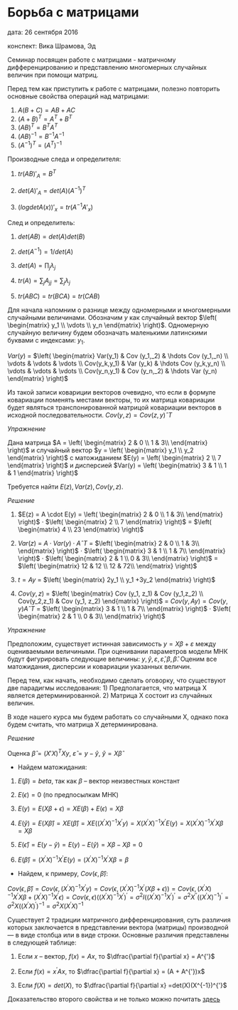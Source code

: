 # Борьба с матрицами {#matrix_fight}

дата: 26 сентября 2016

конспект: Вика Шрамова, Эд

Семинар посвящен работе с матрицами - матричному дифференцированию и представлению многомерных случайных величин при помощи матриц.



Перед тем как приступить к работе с матрицами, полезно повторить основные свойства операций над матрицами:

1. $A(B+C) = AB+ AC$
2. $(A+B)^T=A^T + B^T$
3. $(AB)^T = B^T A^T$
4. $(AB)^{-1} = B^{-1} A^{-1}$
5. $(A^{-1})^T = (A^T)^{-1}$

Производные следа и определителя:

1. $tr(AB)'_A = B^T$

2. $det(A)'_A = det(A) (A^{-1})^T$

3. $(log det A(x) )'_x = tr(A^{-1} A'_x)$

След  и определитель:

1. $det(AB) = det(A) det(B)$

2. $det(A^{-1})= 1/det(A)$

3. $det(A) = \prod_j \lambda_j$

4. $tr(A) = \sum_j A_{jj} = \sum_j \lambda_j$

5. $tr(ABC) = tr(BCA) = tr(CAB)$



Для начала напомним о разнице между одномерными и многомерными случайными величинами. Обозначим $y$ как случайный вектор  $\left( \begin{matrix}
    y_1 \\
    \vdots \\
    y_n
  \end{matrix} \right)$. Одномерную случайную величину будем обозначать маленькими латинскими буквами с индексами: $y_1$.



\begin{table}[h]
\center
\begin{tabular}{|c|c|}
\hline
Многомерные с.в. & Одномерные с.в.\\
\hline

$\mathbb{E}(Ay+b)=A\mathbb{E}(y)+b$ & $\mathbb{E}(Ay_1+b)=A\mathbb{E}(y_1)+b$\\
$ Var(Ay+b)=A Var(y) A^T$& $Var(ay_1+b)=a^2 Var(y_1)$\\
$ Cov(Ay+b,Cz +d) = A Cov(y,z)D^T$ & $ Cov(a_1 y_1+b_1, a_2 y_2+b_2) = a_1 a_2 Cov(y_1, y_2)$ \\
\hline

\end{tabular}
\end{table}




$Var(y)$ = $\left( \begin{matrix}
Var(y_1)  & Cov (y_1,_2) & \hdots Cov (y_1,_n) \\
\vdots & \vdots & \vdots \\
Cov(y_k,y_1)  & Var (y_k) & \hdots  Cov (y_k,y_n) \\
\vdots & \vdots & \vdots \\
Cov(y_n,y_1)  & Cov (y_n,_2) & \hdots Var (y_n)
\end{matrix} \right)$



Из такой записи ковариции векторов очевидно, что если в формуле ковариации поменять местами векторы, то их матрица ковариации будет являться  транспонированной матрицой ковариации векторов в исходной последовательности.
 $Cov(y,z) =Cov (z,y)ˆ{T}$

*Упражнение*

Дана матрица
 $A = \left( \begin{matrix}
 2 & 0 \\
 1 & 3\\
 \end{matrix} \right)$
  и случайный вектор
 $y = \left( \begin{matrix}
    y_1 \\
    y_2
  \end{matrix} \right)$ с матожиданием
  $E(y) = \left( \begin{matrix}
    2 \\
    7
  \end{matrix} \right)$ и дисперсией $Var(y) = \left( \begin{matrix}
    3 & 1 \\
    1 & 1
  \end{matrix} \right)$

Требуется найти $E(z), Var(z), Cov(y,z).$

*Решение*


1. $E(z) = A \cdot E(y) = \left( \begin{matrix}
 2 & 0 \\
 1 & 3\\
 \end{matrix} \right)$ $\cdot$  $\left( \begin{matrix}
    2 \\
    7
  \end{matrix} \right)$ = $\left( \begin{matrix}
    4 \\
    23
  \end{matrix} \right)$

2. $Var(z)$ = $A \cdot Var(y) \cdot Aˆ{T}$ = $\left( \begin{matrix}
 2 & 0 \\
 1 & 3\\
 \end{matrix} \right)$ $\cdot$ $\left( \begin{matrix}
 3 & 1 \\
 1 & 7\\
 \end{matrix} \right)$ $\cdot$ $\left( \begin{matrix}
 2 & 1 \\
 0 & 3\\
 \end{matrix} \right)$ = $\left( \begin{matrix}
 12 & 12 \\
 12 & 72\\
 \end{matrix} \right)$

3. $t = Ay$ = $\left( \begin{matrix}
    2y_1 \\
    y_1 +3y_2
  \end{matrix} \right)$

4. $Cov(y,z)$ = $\left( \begin{matrix}
Cov (y_1, z_1)  & Cov (y_1,z_2) \\
Cov(y_2,z_1)  & Cov (y_1, z_2)
\end{matrix} \right)$ = $Cov(y, Ay) = Cov(y,y) Aˆ{T}$ = $\left( \begin{matrix}
 3 & 1 \\
 1 & 7\\
 \end{matrix} \right)$ $\cdot$ $\left( \begin{matrix}
 2 & 1 \\
 0 & 3\\
 \end{matrix} \right)$

*Упражнение*


Предположим, существует истинная зависимость $y = X\beta +\varepsilon$  между оцениваемыми величиными.
При оценивании параметров модели МНК будут фигурировать следующие величины: $y, \hat{y}, \varepsilon, \hat{\varepsilon}, \beta , \hat{\beta}$. Оценим все матожидания, дисперсии и ковариации указанных величин.

Перед тем, как начать, необходимо сделать оговорку, что существуют две парадигмы исследования:
1) Предполагается, что матрица X является детерминированной.
2) Матрица  X  состоит из случайных величин.

В ходе нашего курса мы будем работать со случайными X, однако пока будем считать, что матрица  Х детерминирована.


*Решение*


Оценка $\hat{\beta} = (X'X)^{T}  Xy$, $\hat{\varepsilon} = y- \hat{y}$, $\hat{y} =X\hat{\beta}$



- Найдем матожидания:

1. $E(\beta) = beta,$ так как $\beta$ -- вектор неизвестных констант

2. $E(\epsilon) = 0$ (по предпосылкам МНК)

3. $E(y) = E(X\beta + \epsilon) = XE(\beta) + E(\epsilon) = X\beta$

4. $E(\hat{y}) = E(X\hat{\beta}) = XE(\hat{\beta}) = XE((X^{'}X)^{-1}X^{'}y) = X(X^{'}X)^{-1}X^{'}E(y) = X(X^{'}X)^{-1}X^{'}X\beta = X\beta$

5. $E(\hat{\epsilon}) = E(y - \hat{y}) = E(y) - E(\hat{y}) =  X\beta - X\beta = 0$

6. $E(\hat{\beta}) = (X^{'}X)^{-1}X^{'}E(y) = (X^{'}X)^{-1}X^{'}X\beta = \beta$

- Найдем, к примеру, $Cov(\epsilon, \hat{\beta})$:

$Cov(\epsilon,\hat{\beta}) = Cov(\epsilon,(X^{'}X)^{-1}X^{'}y) = Cov(\epsilon,(X^{'}X)^{-1}X^{'}(X\beta+\epsilon)) = Cov(\epsilon,(X^{'}X)^{-1}X^{'}X\beta+(X^{'}X)^{-1}X^{'}\epsilon) =  Cov(\epsilon,\epsilon)((X^{'}X)^{-1}X^{'})^{'} = \sigma^{2}I((X^{'}X)^{-1}X^{'})^{'} = \sigma^{2}X^{''}((X^{'}X)^{-1})^{'} = \sigma^{2}X((X^{'}X)^{'})^{-1} = \sigma^{2}X(X^{'}X)^{-1}$

\subsection{Матрицы и Производные}

Существует 2 традиции матричного дифференцирования, суть различия которых заключается в представлении вектора (матрицы) производной --- в виде столбца или в виде строки. Основные различия представлены в следующей таблице:

<!-- \begin{table}[] -->
\centering
\label{my-label}
\begin{tabular}{@{}|l|l|l|@{}}
\hline
       & Традиция 1        & Традиция 2     \\ \hline
$x$    & вектор размера $n \times 1$    & вектор размера $n\times 1$  \\ \hline
$X$    & матрица размера $n \times k$    & матрица размера $n\times k$  \\ \hline
$f(x)$ & скаляр & скаляр \\ \hline
$g(x)$ & вектор размера $k \times 1$ & вектор размера $k \times 1$ \\ \hline
$\dfrac{\partial f}{\partial x}$ & вектор размера $n\times 1$ & вектор размера $1\times n$ \\[0.5cm] \hline
$\dfrac{\partial f}{\partial X}$   & матрица размера $n \times k$   & матрица размера $k \times n$  \\[0.5cm] \hline
$\dfrac{\partial g}{\partial x}$   & матрица размера $n \times k$   & матрица размера $k \times n$  \\[0.5cm] \hline
\end{tabular}

\begin{flushleft}
Таким образом, мы, придерживаясь 1 традиции, будем записывать:
\end{flushleft}

\begin{align}
    \frac{\partial f}{\partial x} &= \begin{pmatrix}
           \dfrac{\partial f}{\partial x_{1}} \\
           \dfrac{\partial f}{\partial x_{2}} \\
           \vdots \\
           \dfrac{\partial f}{\partial x_{n}}
         \end{pmatrix}
         \;\;\;\;\;\;\;\;\;\;\;\;\;\;\;\;\;\;\;\;
         \frac{\partial f}{\partial X} &= \begin{pmatrix}
          \dfrac{\partial f}{\partial x_{11}} & \cdots & \dfrac{\partial f}{\partial x_{1k}} \\
          \vdots & & \vdots \\
          \dfrac{\partial f}{\partial x_{n1}} & \cdots & \dfrac{\partial f}{\partial x_{nk}}
          \end{pmatrix}
          \;\;\;\;\;\;\;\;\;\;\;\;\;\;\;\;\;\;\;
         \frac{\partial g}{\partial x} &= \begin{pmatrix}
          \dfrac{\partial g_{1}}{\partial x_{1}} & \cdots & \dfrac{\partial g_{k}}{\partial x_{1}} \\
          \vdots & & \vdots \\
          \dfrac{\partial g_{1}}{\partial x_{n}} & \cdots & \dfrac{\partial g_{k}}{\partial x_{n}}
          \end{pmatrix}
\end{align}

\begin{flushleft}

\subsection{Свойства матричного дифференцирования}
\end{flushleft}

1. Если $x$ -- вектор, $f(x) = Ax$, то $\dfrac{\partial f}{\partial x} = A^{'}$

2. Если $f(x) = x^{'}Ax$, то $\dfrac{\partial f}{\partial x} = (A + A^{'})x$

3. Если $f(X) = det(X)$, то $\dfrac{\partial f}{\partial x} =det(X)(X^{-1})^{'}$

Доказательство второго свойства и не только можно почитать [здесь](http://www.kamperh.com/notes/kamper_matrixcalculus13.pdf)
